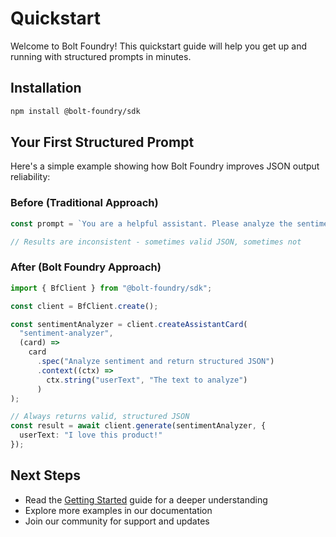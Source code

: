 # Quickstart

Welcome to Bolt Foundry! This quickstart guide will help you get up and running with structured prompts in minutes.

## Installation

```bash
npm install @bolt-foundry/sdk
```

## Your First Structured Prompt

Here's a simple example showing how Bolt Foundry improves JSON output reliability:

### Before (Traditional Approach)

```typescript
const prompt = `You are a helpful assistant. Please analyze the sentiment of the following text and return JSON with score and reasoning. Text: "${userText}"`;

// Results are inconsistent - sometimes valid JSON, sometimes not
```

### After (Bolt Foundry Approach)

```typescript
import { BfClient } from "@bolt-foundry/sdk";

const client = BfClient.create();

const sentimentAnalyzer = client.createAssistantCard(
  "sentiment-analyzer",
  (card) =>
    card
      .spec("Analyze sentiment and return structured JSON")
      .context((ctx) => 
        ctx.string("userText", "The text to analyze")
      )
);

// Always returns valid, structured JSON
const result = await client.generate(sentimentAnalyzer, {
  userText: "I love this product!"
});
```

## Next Steps

- Read the [Getting Started](/docs/getting-started.mdx) guide for a deeper understanding
- Explore more examples in our documentation
- Join our community for support and updates